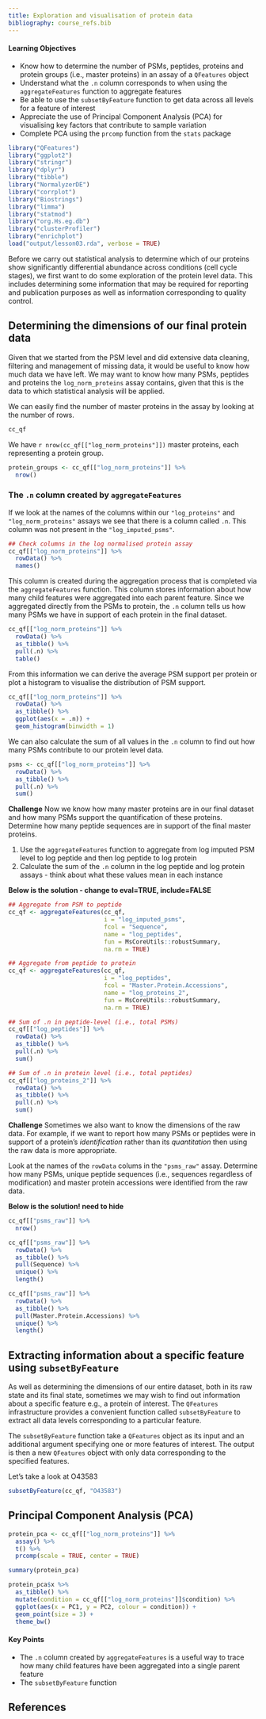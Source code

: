 ```yaml
---
title: Exploration and visualisation of protein data
bibliography: course_refs.bib
---
```


::: {.callout-tip}
#### Learning Objectives

* Know how to determine the number of PSMs, peptides, proteins and protein groups (i.e., master proteins) in an assay of a `QFeatures` object
* Understand what the `.n` column corresponds to when using the `aggregateFeatures` function to aggregate features
* Be able to use the `subsetByFeature` function to get data across all levels for a feature of interest
* Appreciate the use of Principal Component Analysis (PCA) for visualising key factors that contribute to sample variation 
* Complete PCA using the `prcomp` function from the `stats` package

:::


```r
library("QFeatures")
library("ggplot2")
library("stringr")
library("dplyr")
library("tibble")
library("NormalyzerDE")
library("corrplot")
library("Biostrings")
library("limma")
library("statmod")
library("org.Hs.eg.db")
library("clusterProfiler")
library("enrichplot")
load("output/lesson03.rda", verbose = TRUE)
```


Before we carry out statistical analysis to determine which of our proteins 
show significantly differential abundance across conditions (cell cycle stages),
we first want to do some exploration of the protein level data. This includes
determining some information that may be required for reporting and publication
purposes as well as information corresponding to quality control.


## Determining the dimensions of our final protein data

Given that we started from the PSM level and did extensive data cleaning, 
filtering and management of missing data, it would be useful to know how much 
data we have left. We may want to know how many PSMs, peptides and proteins
the `log_norm_proteins` assay contains, given that this is the data to which
statistical analysis will be applied.

We can easily find the number of master proteins in the assay by looking at the 
number of rows.

```r
cc_qf
```

We have `r nrow(cc_qf[["log_norm_proteins"]])` master proteins, each representing
a protein group.


```r
protein_groups <- cc_qf[["log_norm_proteins"]] %>%
  nrow()
```


### The `.n` column created by `aggregateFeatures`

If we look at the names of the columns within our `"log_proteins"` and 
`"log_norm_proteins"` assays we see that there is a column called `.n`. This 
column was not present in the `"log_imputed_psms"`.

```r
## Check columns in the log normalised protein assay
cc_qf[["log_norm_proteins"]] %>%
  rowData() %>%
  names()
```

This column is created during the aggregation process that is completed via the
`aggregateFeatures` function. This column stores information about how many 
child features were aggregated into each parent feature. Since we aggregated
directly from the PSMs to protein, the `.n` column tells us how many PSMs we 
have in support of each protein in the final dataset.

```r
cc_qf[["log_norm_proteins"]] %>%
  rowData() %>%
  as_tibble() %>%
  pull(.n) %>%
  table()
```

From this information we can derive the average PSM support per protein or plot
a histogram to visualise the distribution of PSM support.

```r
cc_qf[["log_norm_proteins"]] %>%
  rowData() %>%
  as_tibble() %>%
  ggplot(aes(x = .n)) +
  geom_histogram(binwidth = 1)
```

We can also calculate the sum of all values in the `.n` column to find out how
many PSMs contribute to our protein level data.

```r
psms <- cc_qf[["log_norm_proteins"]] %>%
  rowData() %>%
  as_tibble() %>%
  pull(.n) %>%
  sum()
```


**Challenge**
Now we know how many master proteins are in our final dataset and how many PSMs
support the quantification of these proteins. Determine how many peptide 
sequences are in support of the final master proteins.

1. Use the `aggregateFeatures` function to aggregate from log imputed PSM level to log peptide and then log peptide to log protein
2. Calculate the sum of the `.n` column in the log peptide and log protein assays - think about what these values mean in each instance

**Below is the solution - change to eval=TRUE, include=FALSE**

```r
## Aggregate from PSM to peptide
cc_qf <- aggregateFeatures(cc_qf, 
                           i = "log_imputed_psms", 
                           fcol = "Sequence",
                           name = "log_peptides",
                           fun = MsCoreUtils::robustSummary,
                           na.rm = TRUE)

## Aggregate from peptide to protein
cc_qf <- aggregateFeatures(cc_qf, 
                           i = "log_peptides", 
                           fcol = "Master.Protein.Accessions",
                           name = "log_proteins_2",
                           fun = MsCoreUtils::robustSummary,
                           na.rm = TRUE)

## Sum of .n in peptide-level (i.e., total PSMs)
cc_qf[["log_peptides"]] %>%
  rowData() %>%
  as_tibble() %>%
  pull(.n) %>%
  sum()

## Sum of .n in protein level (i.e., total peptides)
cc_qf[["log_proteins_2"]] %>%
  rowData() %>%
  as_tibble() %>%
  pull(.n) %>%
  sum()
```


**Challenge** 
Sometimes we also want to know the dimensions of the raw data. For example, if 
we want to report how many PSMs or peptides were in support of a protein's
*identification* rather than its *quantitation* then using the raw data is 
more appropriate. 

Look at the names of the `rowData` colums in the `"psms_raw"` assay. Determine
how many PSMs, unique peptide sequences (i.e., sequences regardless of modification)
and master protein accessions were identified from the raw data.

**Below is the solution! need to hide**

```r
cc_qf[["psms_raw"]] %>% 
  nrow()

cc_qf[["psms_raw"]] %>% 
  rowData() %>%
  as_tibble() %>%
  pull(Sequence) %>%
  unique() %>%
  length()

cc_qf[["psms_raw"]] %>% 
  rowData() %>%
  as_tibble() %>%
  pull(Master.Protein.Accessions) %>%
  unique() %>%
  length()
```


## Extracting information about a specific feature using `subsetByFeature`

As well as determining the dimensions of our entire dataset, both in its raw
state and its final state, sometimes we may wish to find out information about 
a specific feature e.g., a protein of interest. The `QFeatures` infrastructure
provides a convenient function called `subsetByFeature` to extract all data 
levels corresponding to a particular feature.

The `subsetByFeature` function take a `QFeatures` object as its input and an 
additional argument specifying one or more features of interest. The output is
then a new `QFeatures` object with only data corresponding to the specified 
features.

Let's take a look at O43583

```r
subsetByFeature(cc_qf, "O43583")
```



## Principal Component Analysis (PCA)



```r
protein_pca <- cc_qf[["log_norm_proteins"]] %>%
  assay() %>%
  t() %>%
  prcomp(scale = TRUE, center = TRUE)

summary(protein_pca)
```


```r
protein_pca$x %>%
  as_tibble() %>%
  mutate(condition = cc_qf[["log_norm_proteins"]]$condition) %>%
  ggplot(aes(x = PC1, y = PC2, colour = condition)) +
  geom_point(size = 3) + 
  theme_bw()
```


::: {.callout-tip}
#### Key Points

- The `.n` column created by `aggregateFeatures` is a useful way to trace how many child features have been aggregated into a single parent feature
- The `subsetByFeature` function 

:::

## References {-}